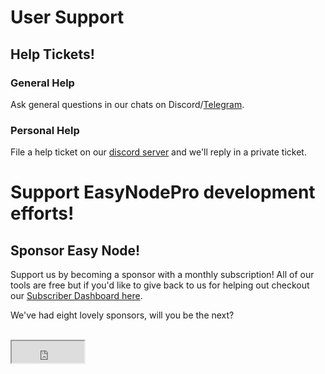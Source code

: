 
# User Support
## Help Tickets!
### General Help
Ask general questions in our chats on Discord/[Telegram](https://t.me/easynodestaking).

### Personal Help
File a help ticket on our [discord server](https://mee6.xyz/i/TvaDiyZ9hc) and we'll reply in a private ticket.

# Support EasyNodePro development efforts!
## Sponsor Easy Node!
Support us by becoming a sponsor with a monthly subscription! All of our tools are free but if you'd like to give back to us for helping out checkout our [Subscriber Dashboard here](https://mee6.xyz/en/m/easynode).  

We've had eight lovely sponsors, will you be the next?  
<br />
<iframe src="https://mee6.xyz/en/m/easynode" title="Sponsor easy-node-pro" height="35" width="116" />

## Stake with EasyNodePro.com
Check out our validators on our [official website](https://easynodepro.com/ourvalidators).

## Crypto Tips
[![Crypto Tips](https://nowpayments.io/images/embeds/donation-button-black.svg)](https://nowpayments.io/donation?api_key=WVXA385-0J2M0DY-GFM4X66-HCE74N6)

Tip any of our validator wallets!
| Network: | Address: | Notes: |
| :---- | :---- | :---- |
| EVM | 0x3cb9F2120Ad5F5E1d58088b261053B62CaC0cdE8 | Works with ONE, FRA, ETH, AVAX, MATIC, and more!
| ONE | one18julyys26h67r4vq3zexzpfmvt9vpn0g75phmu | Harmony one1 Wallet
| FRA UTXO | fra1gnd02frzfaqys947e4kacekm0utgcq0k6frzcjft05078kjkj7yq06jrj2 | Fractal fra1 Wallet
